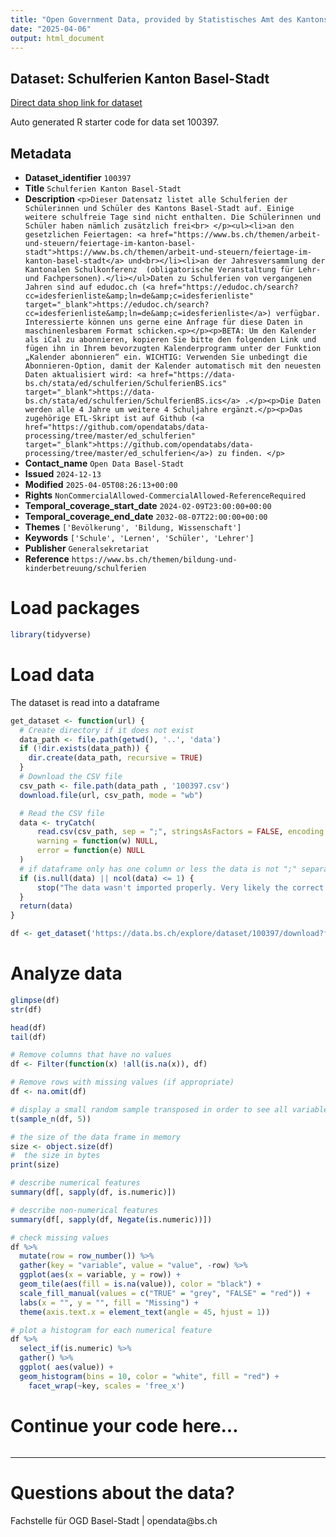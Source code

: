 ```yaml
---
title: "Open Government Data, provided by Statistisches Amt des Kantons Basel-Stadt - Fachstelle OGD"
date: "2025-04-06"
output: html_document
---
```


## Dataset: Schulferien Kanton Basel-Stadt

[Direct data shop link for dataset](https://data.bs.ch/explore/dataset/100397)

Auto generated R starter code for data set 100397.

## Metadata

- **Dataset_identifier** `100397`
- **Title** `Schulferien Kanton Basel-Stadt`
- **Description** `<p>Dieser Datensatz listet alle Schulferien der Schülerinnen und Schüler des Kantons Basel-Stadt auf. Einige weitere schulfreie Tage sind nicht enthalten. Die Schülerinnen und Schüler haben nämlich zusätzlich frei<br>
</p><ul><li>an den gesetzlichen Feiertagen: <a href="https://www.bs.ch/themen/arbeit-und-steuern/feiertage-im-kanton-basel-stadt">https://www.bs.ch/themen/arbeit-und-steuern/feiertage-im-kanton-basel-stadt</a> und<br></li><li>an der Jahresversammlung der Kantonalen Schulkonferenz 
(obligatorische Veranstaltung für Lehr- und Fachpersonen).</li></ul>Daten zu Schulferien von vergangenen Jahren sind auf edudoc.ch (<a href="https://edudoc.ch/search?cc=idesferienliste&amp;ln=de&amp;c=idesferienliste" target="_blank">https://edudoc.ch/search?cc=idesferienliste&amp;ln=de&amp;c=idesferienliste</a>) verfügbar. Interessierte können uns gerne eine Anfrage für diese Daten in maschinenlesbarem Format schicken.<p></p><p>BETA: Um den Kalender als iCal zu abonnieren, kopieren Sie bitte den folgenden Link und fügen ihn in Ihrem bevorzugten Kalenderprogramm unter der Funktion „Kalender abonnieren“ ein. WICHTIG: Verwenden Sie unbedingt die Abonnieren-Option, damit der Kalender automatisch mit den neuesten Daten aktualisiert wird: <a href="https://data-bs.ch/stata/ed/schulferien/SchulferienBS.ics" target="_blank">https://data-bs.ch/stata/ed/schulferien/SchulferienBS.ics</a> .</p><p>Die Daten werden alle 4 Jahre um weitere 4 Schuljahre ergänzt.</p><p>Das zugehörige ETL-Skript ist auf Github (<a href="https://github.com/opendatabs/data-processing/tree/master/ed_schulferien" target="_blank">https://github.com/opendatabs/data-processing/tree/master/ed_schulferien</a>) zu finden.
</p>`
- **Contact_name** `Open Data Basel-Stadt`
- **Issued** `2024-12-13`
- **Modified** `2025-04-05T08:26:13+00:00`
- **Rights** `NonCommercialAllowed-CommercialAllowed-ReferenceRequired`
- **Temporal_coverage_start_date** `2024-02-09T23:00:00+00:00`
- **Temporal_coverage_end_date** `2032-08-07T22:00:00+00:00`
- **Themes** `['Bevölkerung', 'Bildung, Wissenschaft']`
- **Keywords** `['Schule', 'Lernen', 'Schüler', 'Lehrer']`
- **Publisher** `Generalsekretariat`
- **Reference** `https://www.bs.ch/themen/bildung-und-kinderbetreuung/schulferien`


# Load packages

```r

library(tidyverse)
```

# Load data

The dataset is read into a dataframe

```r
get_dataset <- function(url) {
  # Create directory if it does not exist
  data_path <- file.path(getwd(), '..', 'data')
  if (!dir.exists(data_path)) {
    dir.create(data_path, recursive = TRUE)
  }
  # Download the CSV file
  csv_path <- file.path(data_path , '100397.csv')
  download.file(url, csv_path, mode = "wb")

  # Read the CSV file
  data <- tryCatch(
      read.csv(csv_path, sep = ";", stringsAsFactors = FALSE, encoding = "UTF-8"),
      warning = function(w) NULL,
      error = function(e) NULL
  )
  # if dataframe only has one column or less the data is not ";" separated
  if (is.null(data) || ncol(data) <= 1) {
      stop("The data wasn't imported properly. Very likely the correct separator couldn't be found.\nPlease check the dataset manually and adjust the code.")
  }
  return(data)
}
```

```r

df <- get_dataset('https://data.bs.ch/explore/dataset/100397/download?format=csv&timezone=Europe%2FZurich')

```

# Analyze data

```r

glimpse(df)
str(df)

head(df)
tail(df)

```

```r
# Remove columns that have no values
df <- Filter(function(x) !all(is.na(x)), df)

# Remove rows with missing values (if appropriate)
df <- na.omit(df)
```

```r
# display a small random sample transposed in order to see all variables
t(sample_n(df, 5))
```

```r
# the size of the data frame in memory
size <- object.size(df)
#  the size in bytes
print(size)
```

```r
# describe numerical features
summary(df[, sapply(df, is.numeric)])
```

```r
# describe non-numerical features
summary(df[, sapply(df, Negate(is.numeric))])
```

```r
# check missing values
df %>%
  mutate(row = row_number()) %>%
  gather(key = "variable", value = "value", -row) %>%
  ggplot(aes(x = variable, y = row)) +
  geom_tile(aes(fill = is.na(value)), color = "black") +
  scale_fill_manual(values = c("TRUE" = "grey", "FALSE" = "red")) +
  labs(x = "", y = "", fill = "Missing") +
  theme(axis.text.x = element_text(angle = 45, hjust = 1))
```

```r
# plot a histogram for each numerical feature
df %>%
  select_if(is.numeric) %>%
  gather() %>%
  ggplot( aes(value)) +
  geom_histogram(bins = 10, color = "white", fill = "red") +
    facet_wrap(~key, scales = 'free_x')
```

# Continue your code here...

```r

```
------------------------------------------------------------------------

# Questions about the data?

Fachstelle für OGD Basel-Stadt | opendata@bs.ch
